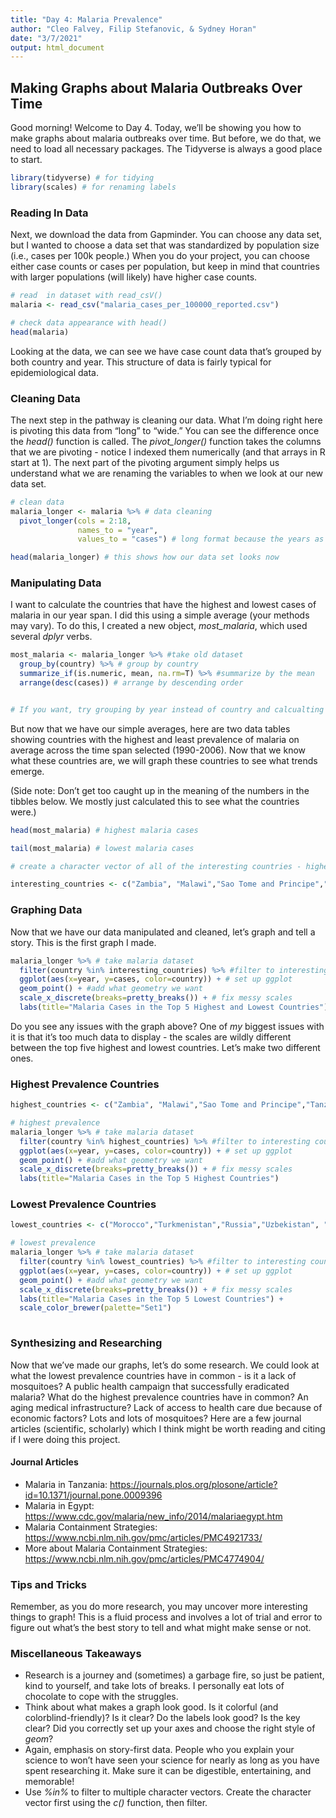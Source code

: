 ```yaml
---
title: "Day 4: Malaria Prevalence"
author: "Cleo Falvey, Filip Stefanovic, & Sydney Horan"
date: "3/7/2021"
output: html_document
---
```


## Making Graphs about Malaria Outbreaks Over Time

Good morning! Welcome to Day 4. Today, we'll be showing you how to make graphs about malaria outbreaks over time. But before, we do that, we need to load all necessary packages. The Tidyverse is always a good place to start.

```r

library(tidyverse) # for tidying
library(scales) # for renaming labels

```

### Reading In Data

Next, we download the data from Gapminder. You can choose any data set, but I wanted to choose a data set that was standardized by population size (i.e., cases per 100k people.) When you do your project, you can choose either case counts or cases per population, but keep in mind that countries with larger populations (will likely) have higher case counts.

```r
# read  in dataset with read_csV()
malaria <- read_csv("malaria_cases_per_100000_reported.csv")

# check data appearance with head()
head(malaria)
```

Looking at the data, we can see we have case count data that's grouped by both country and year. This structure of data is fairly typical for epidemiological data.

### Cleaning Data

The next step in the pathway is cleaning our data. What I'm doing right here is pivoting this data from "long" to "wide." You can see the difference once the *head()* function is called. The *pivot_longer()* function takes the columns that we are pivoting - notice I indexed them numerically (and that arrays in R start at 1). The next part of the pivoting argument simply helps us understand what we are renaming the variables to when we look at our new data set.

```r
# clean data
malaria_longer <- malaria %>% # data cleaning
  pivot_longer(cols = 2:18,
               names_to = "year",
               values_to = "cases") # long format because the years as a title of the columns was not helping because we wouldn't then be able to graph by year as easily

head(malaria_longer) # this shows how our data set looks now


```

### Manipulating Data

I want to calculate the countries that have the highest and lowest cases of malaria in our year span. I did this using a simple average (your methods may vary). To do this, I created a new object, *most_malaria*, which used several *dplyr* verbs.

```r
most_malaria <- malaria_longer %>% #take old dataset
  group_by(country) %>% # group by country
  summarize_if(is.numeric, mean, na.rm=T) %>% #summarize by the mean
  arrange(desc(cases)) # arrange by descending order


# If you want, try grouping by year instead of country and calcualting which year had the worst cases of malaria.

```

But now that we have our simple averages, here are two data tables showing countries with the highest and least prevalence of malaria on average across the time span selected (1990-2006). Now that we know what these countries are, we will graph these countries to see what trends emerge.

(Side note: Don't get too caught up in the meaning of the numbers in the tibbles below. We mostly just calculated this to see what the countries were.)

```r
head(most_malaria) # highest malaria cases

tail(most_malaria) # lowest malaria cases

# create a character vector of all of the interesting countries - highest and lowest - so we can select them

interesting_countries <- c("Zambia", "Malawi","Sao Tome and Principe","Tanzania","Solomon Islands","Egypt","Morocco","Turkmenistan","Russia","Uzbekistan")  # remember, we always put characters in quotes!

```

### Graphing Data

Now that we have our data manipulated and cleaned, let's graph and tell a story. This is the first graph I made.

```r
malaria_longer %>% # take malaria dataset
  filter(country %in% interesting_countries) %>% #filter to interesting countries
  ggplot(aes(x=year, y=cases, color=country)) + # set up ggplot
  geom_point() + #add what geometry we want
  scale_x_discrete(breaks=pretty_breaks()) + # fix messy scales
  labs(title="Malaria Cases in the Top 5 Highest and Lowest Countries")
```

Do you see any issues with the graph above? One of *my* biggest issues with it is that it's too much data to display - the scales are wildly different between the top five highest and lowest countries. Let's make two different ones.

### Highest Prevalence Countries

```r
highest_countries <- c("Zambia", "Malawi","Sao Tome and Principe","Tanzania","Solomon Islands")

# highest prevalence
malaria_longer %>% # take malaria dataset
  filter(country %in% highest_countries) %>% #filter to interesting countries
  ggplot(aes(x=year, y=cases, color=country)) + # set up ggplot
  geom_point() + #add what geometry we want
  scale_x_discrete(breaks=pretty_breaks()) + # fix messy scales
  labs(title="Malaria Cases in the Top 5 Highest Countries")


```

### Lowest Prevalence Countries

```r
lowest_countries <- c("Morocco","Turkmenistan","Russia","Uzbekistan", "Egypt")  # remember, we always put characters in quotes!

# lowest prevalence
malaria_longer %>% # take malaria dataset
  filter(country %in% lowest_countries) %>% #filter to interesting countries
  ggplot(aes(x=year, y=cases, color=country)) + # set up ggplot
  geom_point() + #add what geometry we want
  scale_x_discrete(breaks=pretty_breaks()) + # fix messy scales
  labs(title="Malaria Cases in the Top 5 Lowest Countries") +
  scale_color_brewer(palette="Set1")
  
```

### Synthesizing and Researching

Now that we've made our graphs, let's do some research. We could look at what the lowest prevalence countries have in common - is it a lack of mosquitoes? A public health campaign that successfully eradicated malaria? What do the highest prevalence countries have in common? An aging medical infrastructure? Lack of access to health care due because of economic factors? Lots and lots of mosquitoes? Here are a few journal articles (scientific, scholarly) which I think might be worth reading and citing if I were doing this project.

#### Journal Articles

-   Malaria in Tanzania: <https://journals.plos.org/plosone/article?id=10.1371/journal.pone.0009396>
-   Malaria in Egypt: <https://www.cdc.gov/malaria/new_info/2014/malariaegypt.htm>
-   Malaria Containment Strategies: <https://www.ncbi.nlm.nih.gov/pmc/articles/PMC4921733/>
-   More about Malaria Containment Strategies: <https://www.ncbi.nlm.nih.gov/pmc/articles/PMC4774904/>

### Tips and Tricks

Remember, as you do more research, you may uncover more interesting things to graph! This is a fluid process and involves a lot of trial and error to figure out what's the best story to tell and what might make sense or not.

### Miscellaneous Takeaways

-   Research is a journey and (sometimes) a garbage fire, so just be patient, kind to yourself, and take lots of breaks. I personally eat lots of chocolate to cope with the struggles.
-   Think about what makes a graph look good. Is it colorful (and colorblind-friendly)? Is it clear? Do the labels look good? Is the key clear? Did you correctly set up your axes and choose the right style of *geom*?
-   Again, emphasis on story-first data. People who you explain your science to won't have seen your science for nearly as long as you have spent researching it. Make sure it can be digestible, entertaining, and memorable!
-   Use *%in%* to filter to multiple character vectors. Create the character vector first using the *c()* function, then filter.

